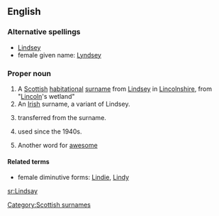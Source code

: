 ==English==

===Alternative spellings===
*[[Lindsey]]
*female given name: [[Lyndsey]]

===Proper noun===
{{en-proper noun}}

# A [[Scottish]] [[habitational]] [[surname]] from [[Lindsey]] in [[Lincolnshire]], from {{OE.}} "[[Lincoln]]'s wetland"
# An [[Irish]] surname, a variant of Lindsey.
# {{given name|male}} transferred from the surname.
# {{given name|female}} used since the 1940s.
# Another word for [[awesome]]

====Related terms====
*female diminutive forms: [[Lindie]], [[Lindy]]

[[Category:Scottish surnames]]

[[sr:Lindsay]]